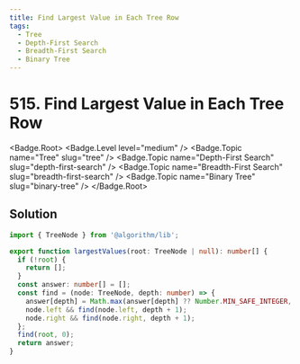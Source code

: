 ```yaml
---
title: Find Largest Value in Each Tree Row
tags:
  - Tree
  - Depth-First Search
  - Breadth-First Search
  - Binary Tree
---
```


# 515. Find Largest Value in Each Tree Row

<Badge.Root>
  <Badge.Level level="medium" />
  <Badge.Topic name="Tree" slug="tree" />
  <Badge.Topic name="Depth-First Search" slug="depth-first-search" />
  <Badge.Topic name="Breadth-First Search" slug="breadth-first-search" />
  <Badge.Topic name="Binary Tree" slug="binary-tree" />
</Badge.Root>

## Solution

```typescript filename="solution.ts" copy
import { TreeNode } from '@algorithm/lib';

export function largestValues(root: TreeNode | null): number[] {
  if (!root) {
    return [];
  }
  const answer: number[] = [];
  const find = (node: TreeNode, depth: number) => {
    answer[depth] = Math.max(answer[depth] ?? Number.MIN_SAFE_INTEGER, node.val);
    node.left && find(node.left, depth + 1);
    node.right && find(node.right, depth + 1);
  };
  find(root, 0);
  return answer;
}
```

<ProblemLink
  codingSite="leetcode"
  href="https://leetcode.com/problems/find-largest-value-in-each-tree-row"
  title="Find Largest Value in Each Tree Row"
/>
